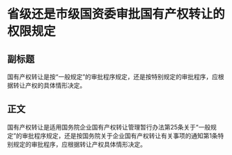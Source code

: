 # 省级还是市级国资委审批国有产权转让的权限规定
## 副标题
国有产权转让是按“一般规定”的审批程序规定，还是按特别规定的审批程序，应根据转让产权的具体情形决定。
## 正文
国有产权转让是适用国务院企业国有产权转让管理暂行办法第25条关于“一般规定”的审批程序规定，还是按国务院关于企业国有产权转让有关事项的通知第1条特别规定的审批程序，应根据转让产权具体情形决定。